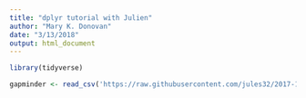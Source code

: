 ```yaml
---
title: "dplyr tutorial with Julien"
author: "Mary K. Donovan"
date: "3/13/2018"
output: html_document
---
```


```r
library(tidyverse)
```

```r
gapminder <- read_csv('https://raw.githubusercontent.com/jules32/2017-11-30-MBARI/gh-pages/data/gapminder.csv')
```

